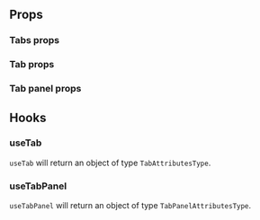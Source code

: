 
## Props

### Tabs props

<PropsTable heading="" props={TabsProps} />

### Tab props

<PropsTable heading="" props={TabProps} />

### Tab panel props

<PropsTable heading="" props={TabPanelProps} />

## Hooks

### useTab

`useTab` will return an object of type `TabAttributesType`.

<PropsTable heading="" props={TabAttributesType} />

### useTabPanel

`useTabPanel` will return an object of type `TabPanelAttributesType`.

<PropsTable heading="" props={TabPanelAttributesType} />
